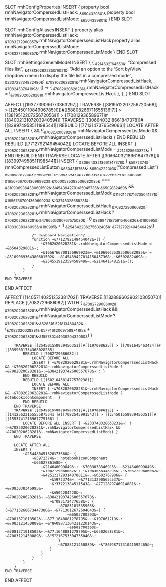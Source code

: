 SLOT rmhConfigProperties
    INSERT {
        property bool rmhNavigatorComperssedListHack: ~&6504329801&~
        property bool rmhNavigatorComperssedListMode: ~&6504329801&~
    }
END SLOT

SLOT rmhConfigAliases
    INSERT {
        property alias rmhNavigatorComperssedListHack: ~&7083272960857&~.rmhNavigatorComperssedListHack
        property alias rmhNavigatorComperssedListMode: ~&7083272960857&~.rmhNavigatorComperssedListMode
    }
END SLOT

SLOT rmhSettingsGeneralModel
    INSERT {
        {
           ~&214632764553&~: "Compressed files list",
           ~&478136262235079021&~: "Add an option to the 'Sort by/View' dropdown menu to display the file list in a compressed mode",
           ~&233723734822480&~: ~&7082020628281&~.rmhNavigatorCompressedListHack,
           ~&7082453764199&~: () => { ~&7082020628281&~.rmhNavigatorCompressedListHack = !~&7082020628281&~.rmhNavigatorCompressedListHack },
        },
    }
END SLOT

AFFECT [[1937739096773363297]]
    TRAVERSE [[3819512207256720568]] > [[254501108490678590]]#[[5880826671165513617]] > [[3819512207256720568]] > [[7081293658967]]#[[8400213107203940594]]
        TRAVERSE [[3066403218661847378]]#[[8399749585111985441]]
            REBUILD [[7713147376549066]]
                LOCATE AFTER ALL INSERT { && !(~&7082020628281&~.rmhNavigatorComperssedListMode && ~&7082020628281&~.rmhNavigatorComperssedListHack) }
            END REBUILD
            REBUILD [[7712792149454042]]
                LOCATE BEFORE ALL
                INSERT { ~&7082020628281&~.rmhNavigatorComperssedListMode = ~&214625660372&~; }
            END REBUILD
        END TRAVERSE
        LOCATE AFTER [[3066403218661847378]]#[[8399749585111985441]]
        INSERT {
            ~&3066403218661847378&~ {
                ~&5972374&~: rmhCompressedListButton
                ~&6504315758&~: ~&6504222003&~("Compressed List")
                ~&8399601734642709923&~: ~&"15094524446771854124&~
                ~&7713147376549066&~: ~&1656766700136969923&~.~&10600535383506682085&~ === ~&3109069364380601502&~.~&14543942701415045736&~.~&6502882469&~ && ~&7082020628281&~.rmhNavigatorComperssedListMode
                ~&11921478716705041271&~: ~&1656766700136969923&~
                ~&233748328658231&~: ~&7082020628281&~.rmhNavigatorComperssedListHack
                ~&7082729686082&~: ~&7082020628281&~.rmhNavigatorComperssedListHack
                    ? ~&7082020628281&~.~&4766506380767575030&~
                    : 0
                ~&8399478875915466836&~.~&180995&~: ~&7083038346995&~.~&180995&~ + 1
                ~&254542236275632405&~: ~&7712792149454042&~()

                /* Keyboard Navigation*/
                function ~&7712792149454042&~() {
                    ~&7082020628281&~.rmhNavigatorComperssedListMode = ~&6504329801&~;
                    ~&1656766700136969923&~.~&10600535383506682085&~ = ~&3109069364380601502&~.~&14543942701415045736&~.~&6502882469&~;
                    ~&254551912359458949&~.~&214641748151&~();
                }
            }
        }
    END TRAVERSE
END AFFECT

AFFECT [[14057140251252381702]]
    TRAVERSE [[18288960390210305070]]
        REPLACE [[7082729686082]] WITH {
            ~&7082729686082&~: ~&7082020628281&~.rmhNavigatorComperssedListHack && ~&7082020628281&~.rmhNavigatorComperssedListMode
                ? ~&7082020628281&~.~&6283161521813480432&~
                : (~&7082020628281&~.~&5774682069758874195&~ + ~&7082020628281&~.~&15578034493820432050&~)
        }

        TRAVERSE [[254501558939456351]]#[[197098625]] > [[7081645463424]]#[[8399601734368028265]]
            REBUILD [[7082729686082]]
                LOCATE BEFORE ALL
                INSERT { ~&7082020628281&~.rmhNavigatorComperssedListHack && ~&7082020628281&~.rmhNavigatorComperssedListMode ? ~&7082020628281&~.~&3842193742606557678&~ : }
            END REBUILD
            REBUILD [[16021043814775702381]]
                LOCATE BEFORE ALL
                INSERT { ~&7082020628281&~.rmhNavigatorComperssedListHack && ~&7082020628281&~.rmhNavigatorComperssedListMode ? notebookIconComponent : }
            END REBUILD
        END TRAVERSE
        TRAVERSE [[254501558939456351]]#[[197098625]] > [[14125623155555875541]]#[[7082545991543]] > [[254501558939456351]]#[[15537412169677751681]]
            LOCATE BEFORE ALL INSERT { ~&233748328658231&~: !(~&7082020628281&~.rmhNavigatorComperssedListHack && ~&7082020628281&~.rmhNavigatorComperssedListMode) }
        END TRAVERSE

        LOCATE AFTER ALL
        INSERT {
            ~&254480451320573660&~ {
                ~&5972374&~: notebookIconComponent
                ~&6502786168&~ {
                    ~&214646099849&~: ~&7083038346995&~.~&214646099849&~
                    ~&7082729686082&~: ~&7083038346995&~.~&7082729686082&~
                    ~&425121728314878811&~.~&6502767986&~ {
                        ~&5972374&~: ~&7713132905653537&~
                        ~&233721384511543&~.~&7712879746914881&~: ~&7083038346995&~
                        ~&6504284228&~: ~&7082020628281&~.~&3842193742606557678&~
                        ~&7083172477658&~: {
                            ~&7083181535963&~(~&7713268673447380&~.~&7713012672604043&~) {
                                ~&6503700293&~ ~&7081371018502&~.~&7711648881278795&~.~&197061219&~: ~&7083121450889&~ ~&"8609871304211220143&~;
                                ~&6503700293&~ ~&7081371018502&~.~&7711648881278795&~.~&6502638581&~: ~&7083121450889&~ ~&"57216753304735040&~;
                            }
                            ~&7083121450889&~ ~&"8609871731041592465&~;
                        }
                    }
                }
            }
        }
    END TRAVERSE
END AFFECT
